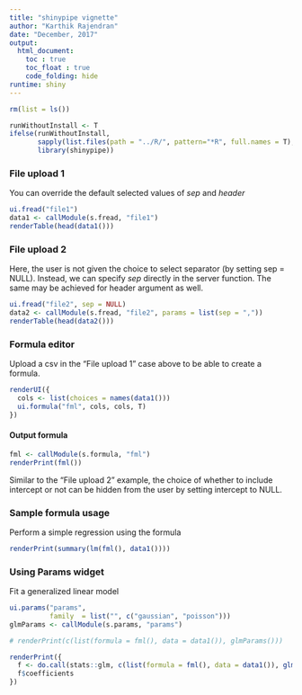 ---
title: "shinypipe vignette"
author: "Karthik Rajendran"
date: "December, 2017"
output: 
  html_document:
    toc : true
    toc_float : true
    code_folding: hide
runtime: shiny
---

```{r Library, include=F}
rm(list = ls())

runWithoutInstall <- T
ifelse(runWithoutInstall,
       sapply(list.files(path = "../R/", pattern="*R", full.names = T), source),
       library(shinypipe))
```

### File upload 1

You can override the default selected values of *sep* and *header*

```{r }
ui.fread("file1")
data1 <- callModule(s.fread, "file1")
renderTable(head(data1()))
```

### File upload 2

Here, the user is not given the choice to select separator (by setting sep = NULL).
Instead, we can specify *sep* directly in the server function. 
The same may be achieved for header argument as well.
```{r }
ui.fread("file2", sep = NULL)
data2 <- callModule(s.fread, "file2", params = list(sep = ","))
renderTable(head(data2()))
```


### Formula editor

Upload a csv in the "File upload 1" case above to be able to create a formula. 

```{r}
renderUI({
  cols <- list(choices = names(data1()))
  ui.formula("fml", cols, cols, T)
})
```

#### Output formula
```{r}
fml <- callModule(s.formula, "fml")
renderPrint(fml())
```

Similar to the "File upload 2" example, the choice of whether to include intercept or not
can be hidden from the user by setting intercept to NULL.

### Sample formula usage

Perform a simple regression using the formula

```{r}
renderPrint(summary(lm(fml(), data1())))
```

### Using Params widget

Fit a generalized linear model

```{r}
ui.params("params",
          family  = list("", c("gaussian", "poisson")))
glmParams <- callModule(s.params, "params")

# renderPrint(c(list(formula = fml(), data = data1()), glmParams()))

renderPrint({
  f <- do.call(stats::glm, c(list(formula = fml(), data = data1()), glmParams()))
  f$coefficients
})

```

